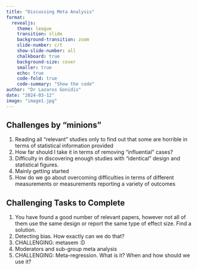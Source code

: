 ```yaml
---
title: "Discussing Meta Analysis"
format: 
  revealjs:
    theme: league
    transition: slide
    background-transition: zoom
    slide-number: c/t
    show-slide-number: all
    chalkboard: true
    background-size: cover
    smaller: true
    echo: true
    code-fold: true
    code-summary: "Show the code"
author: "Dr Lazaros Gonidis"
date: "2024-03-12"
image: "image1.jpg"
---
```


## Challenges by "minions"

1.  Reading all "relevant" studies only to find out that some are horrible in terms of statistical information provided
2.  How far should I take it in terms of removing "influential" cases?
3.  Difficulty in discovering enough studies with "identical" design and statistical figures.
4.  Mainly getting started
5.  How do we go about overcoming difficulties in terms of different measurements or measurements reporting a variety of outcomes

## Challenging Tasks to Complete

1.  You have found a good number of relevant papers, however not all of them use the same design or report the same type of effect size. Find a solution.
2.  Detecting bias. How exactly can we do that?
3.  CHALLENGING: metasem :D
4.  Moderators and sub-group meta analysis
5.  CHALLENGING: Meta-regression. What is it? When and how should we use it?
